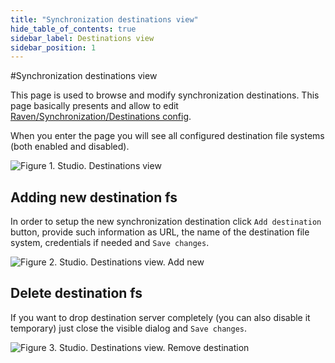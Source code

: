 ```yaml
---
title: "Synchronization destinations view"
hide_table_of_contents: true
sidebar_label: Destinations view
sidebar_position: 1
---
```



#Synchronization destinations view

This page is used to browse and modify synchronization destinations. This page basically presents and allow to edit [Raven/Synchronization/Destinations config](../../synchronization/configurations.mdx#ravensynchronizationdestinations).

When you enter the page you will see all configured destination file systems (both enabled and disabled).

![Figure 1. Studio. Destinations view](./assets/destinations-view.png)  

## Adding new destination fs

In order to setup the new synchronization destination click `Add destination` button, provide such information as URL, the name of the destination file
system, credentials if needed and `Save changes`.

![Figure 2. Studio. Destinations view. Add new](./assets/destinations-view-new-fs.png)  

## Delete destination fs

If you want to drop destination server completely (you can also disable it temporary) just close the visible dialog and `Save changes`.

![Figure 3. Studio. Destinations view. Remove destination](./assets/destinations-view-remove-fs.png)  
